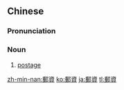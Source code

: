 {{also|邮资}}
==Chinese==
{{zh-forms|s=邮资}}

===Pronunciation===
{{zh-pron
|m=yóuzī
|c=jau4 zi1
|mn=qz:iû-chir/tw,xm,zz:iû-chu
|cat=n
}}

===Noun===
{{zh-noun}}

# [[postage]]

[[zh-min-nan:郵資]]
[[ko:郵資]]
[[ja:郵資]]
[[tl:郵資]]